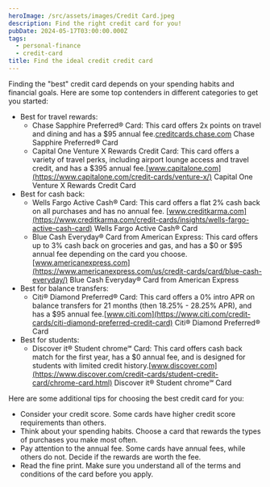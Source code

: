 ```yaml
---
heroImage: /src/assets/images/Credit Card.jpeg
description: Find the right credit card for you!
pubDate: 2024-05-17T03:00:00.000Z
tags:
  - personal-finance
  - credit-card
title: Find the ideal credit credit card
---
```


Finding the "best" credit card depends on your spending habits and financial goals. Here are some top contenders in different categories to get you started:

* Best for travel rewards:
  * Chase Sapphire Preferred® Card: This card offers 2x points on travel and dining and has a $95 annual fee.[creditcards.chase.com](https://creditcards.chase.com/rewards-credit-cards/sapphire/preferred) Chase Sapphire Preferred® Card 
  * Capital One Venture X Rewards Credit Card: This card offers a variety of travel perks, including airport lounge access and travel credit, and has a $395 annual fee.[www.capitalone.com](https://www.capitalone.com/credit-cards/venture-x/) Capital One Venture X Rewards Credit Card 
* Best for cash back:
  * Wells Fargo Active Cash® Card: This card offers a flat 2% cash back on all purchases and has no annual fee. [www.creditkarma.com](https://www.creditkarma.com/credit-cards/insights/wells-fargo-active-cash-card) Wells Fargo Active Cash® Card 
  * Blue Cash Everyday® Card from American Express: This card offers up to 3% cash back on groceries and gas, and has a $0 or $95 annual fee depending on the card you choose.[www.americanexpress.com](https://www.americanexpress.com/us/credit-cards/card/blue-cash-everyday/) Blue Cash Everyday® Card from American Express 
* Best for balance transfers:
  * Citi® Diamond Preferred® Card: This card offers a 0% intro APR on balance transfers for 21 months (then 18.25% - 28.25% APR), and has a $95 annual fee.[www.citi.com](https://www.citi.com/credit-cards/citi-diamond-preferred-credit-card) Citi® Diamond Preferred® Card 
* Best for students:
  * Discover it® Student chrome℠ Card: This card offers cash back match for the first year, has a $0 annual fee, and is designed for students with limited credit history.[www.discover.com](https://www.discover.com/credit-cards/student-credit-card/chrome-card.html) Discover it® Student chrome℠ Card 

Here are some additional tips for choosing the best credit card for you:

* Consider your credit score. Some cards have higher credit score requirements than others.
* Think about your spending habits. Choose a card that rewards the types of purchases you make most often.
* Pay attention to the annual fee. Some cards have annual fees, while others do not. Decide if the rewards are worth the fee.
* Read the fine print. Make sure you understand all of the terms and conditions of the card before you apply.
